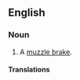 ==English==

===Noun===
{{en-noun|head=[[muzzle]] [[compensator]]}}

# A [[muzzle brake]].

====Translations====
{{trans-see|muzzle brake}}